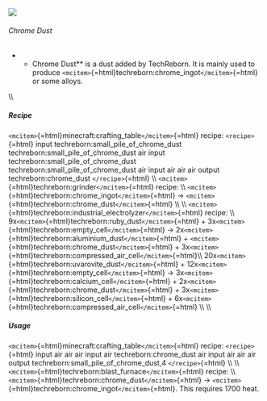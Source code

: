 ![](/mods/techreborn/chrome_dust.png)

###### Chrome Dust

-   -   Chrome Dust** is a dust added by TechReborn. It is mainly used
        to produce
        `<mcitem>`{=html}techreborn:chrome_ingot`</mcitem>`{=html} or
        some alloys.

\\\\

##### Recipe

`<mcitem>`{=html}minecraft:crafting_table`</mcitem>`{=html} recipe:
`<recipe>`{=html} input techreborn:small_pile_of_chrome_dust
techreborn:small_pile_of_chrome_dust air input
techreborn:small_pile_of_chrome_dust
techreborn:small_pile_of_chrome_dust air input air air air output
techreborn:chrome_dust `</recipe>`{=html} \\\\
`<mcitem>`{=html}techreborn:grinder`</mcitem>`{=html} recipe: \\\\
`<mcitem>`{=html}techreborn:chrome_ingot`</mcitem>`{=html} -\>
`<mcitem>`{=html}techreborn:chrome_dust`</mcitem>`{=html} \\\\ \\\\
`<mcitem>`{=html}techreborn:industrial_electrolyzer`</mcitem>`{=html}
recipe: \\\\ 9x`<mcitem>`{=html}techreborn:ruby_dust`</mcitem>`{=html} +
3x`<mcitem>`{=html}techreborn:empty_cell`</mcitem>`{=html} -\>
2x`<mcitem>`{=html}techreborn:aluminium_dust`</mcitem>`{=html} +
`<mcitem>`{=html}techreborn:chrome_dust`</mcitem>`{=html} +
3x`<mcitem>`{=html}techreborn:compressed_air_cell`</mcitem>`{=html}\\\\
20x`<mcitem>`{=html}techreborn:uvarovite_dust`</mcitem>`{=html} +
12x`<mcitem>`{=html}techreborn:empty_cell`</mcitem>`{=html} -\>
3x`<mcitem>`{=html}techreborn:calcium_cell`</mcitem>`{=html} +
2x`<mcitem>`{=html}techreborn:chrome_dust`</mcitem>`{=html} +
3x`<mcitem>`{=html}techreborn:silicon_cell`</mcitem>`{=html} +
6x`<mcitem>`{=html}techreborn:compressed_air_cell`</mcitem>`{=html} \\\\
\\\\

##### Usage

`<mcitem>`{=html}minecraft:crafting_table`</mcitem>`{=html} recipe:
`<recipe>`{=html} input air air air input air techreborn:chrome_dust air
input air air air output techreborn:small_pile_of_chrome_dust,4
`</recipe>`{=html} \\\\ \\\\
`<mcitem>`{=html}techreborn:blast_furnace`</mcitem>`{=html} recipe: \\\\
`<mcitem>`{=html}techreborn:chrome_dust`</mcitem>`{=html} -\>
`<mcitem>`{=html}techreborn:chrome_ingot`</mcitem>`{=html}. This
requires 1700 heat.
